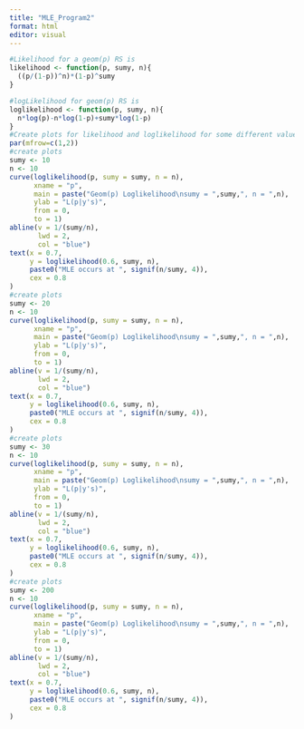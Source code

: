 ```yaml
---
title: "MLE_Program2"
format: html
editor: visual
---
```


```r
#Likelihood for a geom(p) RS is
likelihood <- function(p, sumy, n){
  ((p/(1-p))^n)*(1-p)^sumy
}

#logLikelihood for geom(p) RS is
loglikelihood <- function(p, sumy, n){
  n*log(p)-n*log(1-p)+sumy*log(1-p)
}
#Create plots for likelihood and loglikelihood for some different values of sumy
par(mfrow=c(1,2))
#create plots
sumy <- 10
n <- 10
curve(loglikelihood(p, sumy = sumy, n = n),
      xname = "p",
      main = paste("Geom(p) Loglikelihood\nsumy = ",sumy,", n = ",n),
      ylab = "L(p|y's)",
      from = 0,
      to = 1)
abline(v = 1/(sumy/n),
       lwd = 2,
       col = "blue")
text(x = 0.7,
     y = loglikelihood(0.6, sumy, n),
     paste0("MLE occurs at ", signif(n/sumy, 4)), 
     cex = 0.8
)
#create plots
sumy <- 20
n <- 10
curve(loglikelihood(p, sumy = sumy, n = n),
      xname = "p",
      main = paste("Geom(p) Loglikelihood\nsumy = ",sumy,", n = ",n),
      ylab = "L(p|y's)",
      from = 0,
      to = 1)
abline(v = 1/(sumy/n),
       lwd = 2,
       col = "blue")
text(x = 0.7,
     y = loglikelihood(0.6, sumy, n),
     paste0("MLE occurs at ", signif(n/sumy, 4)), 
     cex = 0.8
)
#create plots
sumy <- 30
n <- 10
curve(loglikelihood(p, sumy = sumy, n = n),
      xname = "p",
      main = paste("Geom(p) Loglikelihood\nsumy = ",sumy,", n = ",n),
      ylab = "L(p|y's)",
      from = 0,
      to = 1)
abline(v = 1/(sumy/n),
       lwd = 2,
       col = "blue")
text(x = 0.7,
     y = loglikelihood(0.6, sumy, n),
     paste0("MLE occurs at ", signif(n/sumy, 4)), 
     cex = 0.8
)
#create plots
sumy <- 200
n <- 10
curve(loglikelihood(p, sumy = sumy, n = n),
      xname = "p",
      main = paste("Geom(p) Loglikelihood\nsumy = ",sumy,", n = ",n),
      ylab = "L(p|y's)",
      from = 0,
      to = 1)
abline(v = 1/(sumy/n),
       lwd = 2,
       col = "blue")
text(x = 0.7,
     y = loglikelihood(0.6, sumy, n),
     paste0("MLE occurs at ", signif(n/sumy, 4)), 
     cex = 0.8
)
```
